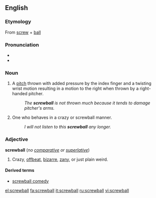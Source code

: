 ==English==

===Etymology===
From [[screw]] + [[ball]]

===Pronunciation===
*{{IPA|/ˈskruːbɔːl/}}
*{{audio|en-us-screwball.ogg|Audio (US)}}

===Noun===
{{en-noun}}

# {{baseball}} A [[pitch]] thrown with added pressure by the index finger and a twisting wrist motion resulting in a motion to the right when thrown by a right-handed pitcher.
#: ''The '''screwball''' is not thrown much because it tends to damage pitcher's arms.''
# One who behaves in a crazy or screwball manner.
#: ''I will not listen to this '''screwball''' any longer.''

===Adjective===
'''screwball''' (''no [[comparative]] or [[superlative]]'')

# Crazy, [[offbeat]], [[bizarre]], [[zany]], or just plain weird.

====Derived terms====
*[[screwball comedy]]

[[el:screwball]]
[[fa:screwball]]
[[it:screwball]]
[[ru:screwball]]
[[vi:screwball]]